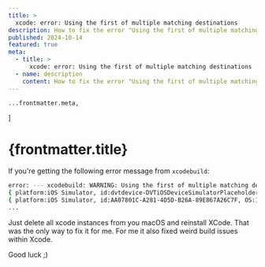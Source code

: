 ```yaml
---
title: >
  xcode: error: Using the first of multiple matching destinations
description: How to fix the error "Using the first of multiple matching destinations"
published: 2024-10-14
featured: true
meta:
  - title: >
      xcode: error: Using the first of multiple matching destinations
  - name: description
    content: How to fix the error "Using the first of multiple matching destinations"
---
```


	...frontmatter.meta,
]

# {frontmatter.title}

If you're getting the following error message from `xcodebuild`:

```sh
error: --- xcodebuild: WARNING: Using the first of multiple matching destinations:
{ platform:iOS Simulator, id:dvtdevice-DVTiOSDeviceSimulatorPlaceholder-iphonesimulator:placeholder, name:Any iOS Simulator Device }
{ platform:iOS Simulator, id:AA07801C-A281-4D5D-B26A-89E867A26C7F, OS:18.0, name:iPad (10th generation) }
...
```

Just delete all xcode instances from you macOS and reinstall XCode. That was the only way to fix it for me. For me it also fixed weird build issues within Xcode.

Good luck ;)
